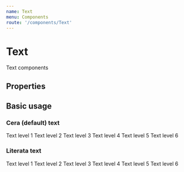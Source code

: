 ```yaml
---
name: Text
menu: Components
route: '/components/Text'
---
```





# Text

Text components
 
## Properties
<Props of={Text} />

## Basic usage

### Cera (default) text
<Playground>
    <BlockContainer>
        <Text level={1}>Text level 1</Text>
    </BlockContainer>
    <BlockContainer>
        <Text level={2}>Text level 2</Text>
    </BlockContainer>
    <BlockContainer>
        <Text level={3}>Text level 3</Text>
    </BlockContainer>
    <BlockContainer>
        <Text level={4}>Text level 4</Text>
    </BlockContainer>
    <BlockContainer>
        <Text level={5}>Text level 5</Text>
    </BlockContainer>
    <BlockContainer>
        <Text level={6}>Text level 6</Text>
    </BlockContainer>
</Playground>

### Literata text
<Playground>
    <BlockContainer>
        <Text font="literata" level={1}>Text level 1</Text>
    </BlockContainer>
    <BlockContainer>
        <Text font="literata" level={2}>Text level 2</Text>
    </BlockContainer>
    <BlockContainer>
        <Text font="literata" level={3}>Text level 3</Text>
    </BlockContainer>
    <BlockContainer>
        <Text font="literata" level={4}>Text level 4</Text>
    </BlockContainer>
    <BlockContainer>
        <Text font="literata" level={5}>Text level 5</Text>
    </BlockContainer>
    <BlockContainer>
        <Text font="literata" level={6}>Text level 6</Text>
    </BlockContainer>
</Playground>

